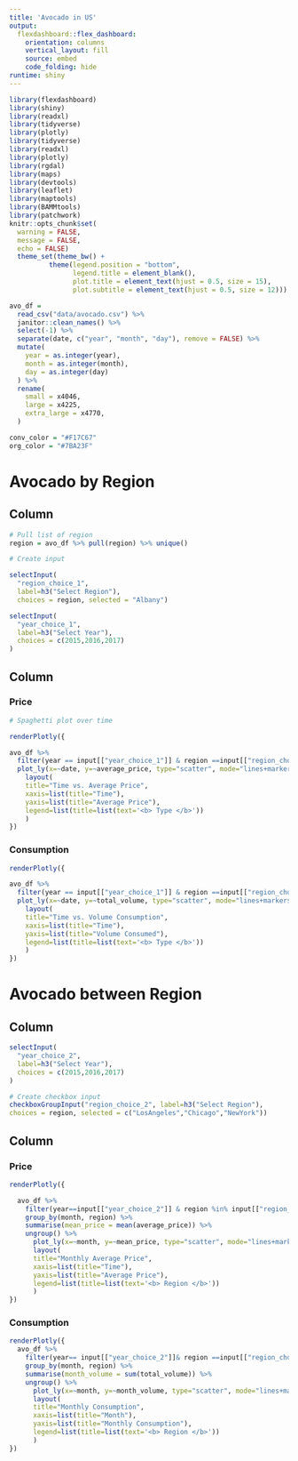 ```yaml
---
title: 'Avocado in US'
output: 
  flexdashboard::flex_dashboard:
    orientation: columns
    vertical_layout: fill
    source: embed
    code_folding: hide
runtime: shiny
---
```


```r
library(flexdashboard)
library(shiny)
library(readxl)
library(tidyverse)
library(plotly)
library(tidyverse)
library(readxl)
library(plotly)
library(rgdal)
library(maps)
library(devtools)
library(leaflet)
library(maptools)
library(BAMMtools)
library(patchwork)
knitr::opts_chunk$set(
  warning = FALSE,
  message = FALSE,
  echo = FALSE)
  theme_set(theme_bw() + 
          theme(legend.position = "bottom",
                legend.title = element_blank(),
                plot.title = element_text(hjust = 0.5, size = 15),
                plot.subtitle = element_text(hjust = 0.5, size = 12)))

avo_df = 
  read_csv("data/avocado.csv") %>% 
  janitor::clean_names() %>% 
  select(-1) %>% 
  separate(date, c("year", "month", "day"), remove = FALSE) %>% 
  mutate(
    year = as.integer(year),
    month = as.integer(month),
    day = as.integer(day)
  ) %>% 
  rename(
    small = x4046,
    large = x4225,
    extra_large = x4770,
  )

conv_color = "#F17C67"
org_color = "#7BA23F"

```


Avocado by Region
===================================== 

Column {.sidebar}
-----------------------------------------------------------------------


```r

# Pull list of region
region = avo_df %>% pull(region) %>% unique()

# Create input

selectInput(
  "region_choice_1", 
  label=h3("Select Region"),
  choices = region, selected = "Albany")

selectInput(
  "year_choice_1",
  label=h3("Select Year"),
  choices = c(2015,2016,2017)
)

```

Column {.tabset}
-----------------------------------------------------------------------


### Price

```r


# Spaghetti plot over time

renderPlotly({ 

avo_df %>%
  filter(year == input[["year_choice_1"]] & region ==input[["region_choice_1"]]) %>% 
  plot_ly(x=~date, y=~average_price, type="scatter", mode="lines+markers", color = ~type, colors=c(conv_color,org_color)) %>% 
    layout(
    title="Time vs. Average Price",
    xaxis=list(title="Time"),
    yaxis=list(title="Average Price"),
    legend=list(title=list(text='<b> Type </b>'))
    )
})


```

### Consumption
```r
renderPlotly({ 

avo_df %>%
  filter(year == input[["year_choice_1"]] & region ==input[["region_choice_1"]]) %>% 
  plot_ly(x=~date, y=~total_volume, type="scatter", mode="lines+markers", color = ~type, colors=c(conv_color,org_color)) %>% 
    layout(
    title="Time vs. Volume Consumption",
    xaxis=list(title="Time"),
    yaxis=list(title="Volume Consumed"),
    legend=list(title=list(text='<b> Type </b>'))
    )
})
```


Avocado between Region
===================================== 

Column {.sidebar}
-----------------------------------------------------------------------


```r

selectInput(
  "year_choice_2",
  label=h3("Select Year"),
  choices = c(2015,2016,2017)
)

# Create checkbox input
checkboxGroupInput("region_choice_2", label=h3("Select Region"),
choices = region, selected = c("LosAngeles","Chicago","NewYork"))

```

Column {.tabset}
-----------------------------------------------------------------------


### Price
```r
renderPlotly({ 

  avo_df %>% 
    filter(year==input[["year_choice_2"]] & region %in% input[["region_choice_2"]] ) %>% 
    group_by(month, region) %>% 
    summarise(mean_price = mean(average_price)) %>% 
    ungroup() %>%
      plot_ly(x=~month, y=~mean_price, type="scatter", mode="lines+markers", color = ~region, inherit = FALSE) %>% 
      layout(
      title="Monthly Average Price",
      xaxis=list(title="Time"),
      yaxis=list(title="Average Price"),
      legend=list(title=list(text='<b> Region </b>'))
      )
})
```

### Consumption
```r
renderPlotly({ 
  avo_df %>% 
    filter(year== input[["year_choice_2"]]& region ==input[["region_choice_2"]]) %>% 
    group_by(month, region) %>% 
    summarise(month_volume = sum(total_volume)) %>% 
    ungroup() %>%
      plot_ly(x=~month, y=~month_volume, type="scatter", mode="lines+markers", color = ~region, inherit = FALSE) %>% 
      layout(
      title="Monthly Consumption",
      xaxis=list(title="Month"),
      yaxis=list(title="Monthly Consumption"),
      legend=list(title=list(text='<b> Region </b>'))
      )
})
```

